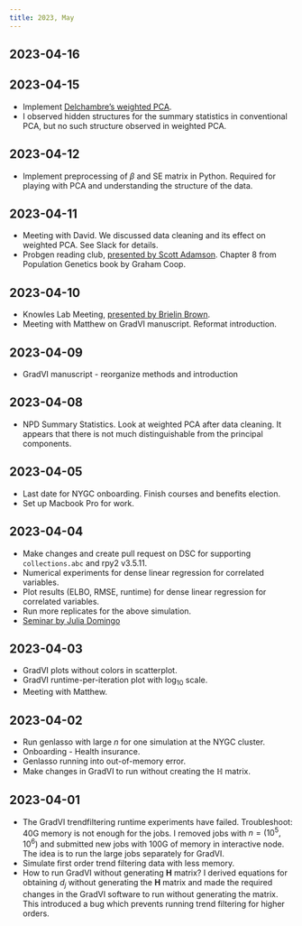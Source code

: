 ```yaml
---
title: 2023, May
---
```


## 2023-04-16

## 2023-04-15

  - Implement [Delchambre's weighted PCA](https://doi.org/10.1093/mnras/stu2219).
  - I observed hidden structures for the summary statistics in conventional PCA,
  but no such structure observed in weighted PCA.

## 2023-04-12

  - Implement preprocessing of $\beta$ and SE matrix in Python. Required for playing with PCA
  and understanding the structure of the data.

## 2023-04-11

  - Meeting with David. We discussed data cleaning and its effect on weighted PCA. See Slack for details.
  - Probgen reading club, [presented by Scott Adamson](../listen/journal-club/2023-05-11-coop-book-chapter-8.qmd). 
  Chapter 8 from Population Genetics book by Graham Coop.

## 2023-04-10

  - Knowles Lab Meeting, [presented by Brielin Brown](../listen/group-meeting/2023-05-10-brielin-brown.qmd).
  - Meeting with Matthew on GradVI manuscript. Reformat introduction.

## 2023-04-09

  - GradVI manuscript - reorganize methods and introduction

## 2023-04-08

  - NPD Summary Statistics. Look at weighted PCA after data cleaning.
  It appears that there is not much distinguishable from the principal components.

## 2023-04-05

  - Last date for NYGC onboarding. Finish courses and benefits election.
  - Set up Macbook Pro for work.

## 2023-04-04

  - Make changes and create pull request on DSC for supporting `collections.abc` and rpy2 v3.5.11.
  - Numerical experiments for dense linear regression for correlated variables.
  - Plot results (ELBO, RMSE, runtime) for dense linear regression for correlated variables.
  - Run more replicates for the above simulation.
  - [Seminar by Julia Domingo](../listen/seminar/2023-05-04-julia-domingo.qmd)

## 2023-04-03

  - GradVI plots without colors in scatterplot.
  - GradVI runtime-per-iteration plot with $\log_{10}$ scale.
  - Meeting with Matthew. 

## 2023-04-02

  - Run genlasso with large $n$ for one simulation at the NYGC cluster.
  - Onboarding - Health insurance.
  - Genlasso running into out-of-memory error.
  - Make changes in GradVI to run without creating the $\mathbb{H}$ matrix.

## 2023-04-01

  - The GradVI trendfiltering runtime experiments have failed. 
  Troubleshoot: 40G memory is not enough for the jobs. 
  I removed jobs with $n = (10^5, 10^6)$ and submitted new jobs with 100G 
  of memory in interactive node. 
  The idea is to run the large jobs separately for GradVI.
  - Simulate first order trend filtering data with less memory.
  - How to run GradVI without generating $\mathbf{H}$ matrix?
  I derived equations for obtaining $d_j$ without generating the $\mathbf{H}$ matrix
  and made the required changes in the GradVI software to run without generating
  the matrix. This introduced a bug which prevents running trend filtering for higher orders.
